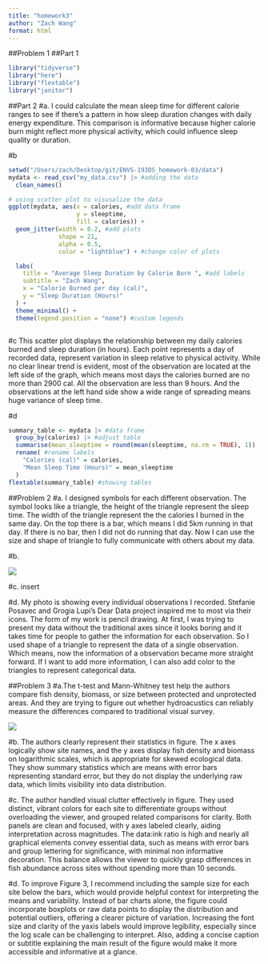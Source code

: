 ```yaml
---
title: "homework3"
author: "Zach Wang"
format: html
---
```


##Problem 1
##Part 1
```r
library("tidyverse")
library("here")
library("flextable")
library("janitor")
```

##Part 2
#a.
I could calculate the mean sleep time for different calorie ranges to see if there's a pattern in how sleep duration changes with daily energy expenditure. This comparison is informative because higher calorie burn might reflect more physical activity, which could influence sleep quality or duration.

#b
```r
setwd("/Users/zach/Desktop/git/ENVS-193DS_homework-03/data")
mydata <- read_csv("my_data.csv") |> #adding the data
  clean_names()

# using scatter plot to visusalize the data
ggplot(mydata, aes(x = calories, #add data frame
                   y = sleeptime,
                   fill = calories)) +
  geom_jitter(width = 0.2, #add plots
              shape = 21,
              alpha = 0.5,
              color = "lightblue") + #change color of plots

  labs(
    title = "Average Sleep Duration by Calorie Burn ", #add labels
    subtitle = "Zach Wang",
    x = "Calorie Burned per day (cal)",
    y = "Sleep Duration (Hours)"
  ) +
  theme_minimal() +
  theme(legend.position = "none") #custom legends



```

#c
This scatter plot displays the relationship between my daily calories burned and sleep duration (in hours). Each point represents a day of recorded data, represent variation in sleep relative to physical activity. While no clear linear trend is evident, most of the observation are located at the left side of the graph, which means most days the calories burned are no more than 2900 cal. All the observation are less than 9 hours. And the observations at the left hand side show a wide range of spreading means huge variance of sleep time.

#d
```r

summary_table <- mydata |> #data frame
  group_by(calories) |> #adjust table
  summarise(mean_sleeptime = round(mean(sleeptime, na.rm = TRUE), 1)) |> #calculation
  rename( #rename labels
    "Calories (cal)" = calories,
    "Mean Sleep Time (Hours)" = mean_sleeptime
  )
flextable(summary_table) #showing tables
```

##Problem 2
#a.
I designed symbols for each different observation. The symbol looks like a triangle, the height of the triangle represent the sleep time. The width of the triangle represent the the calories I burned in the same day. On the top there is a bar, which means I did 5km running in that day. If there is no bar, then I did not do running that day. Now I can use the size and shape of triangle to fully communicate with others about my data.

#b.

![](/Users/zach/Desktop/git/ENVS-193DS_homework-03/data/photon.jpg)


#c.
insert

#d.
My photo is showing every individual observations I recorded. Stefanie Posavec and Grogia Lupi's Dear Data project inspired me to most via their icons. The form of my work is pencil drawing. At first, I was trying to present my data without the traditional axes since it looks boring and it takes time for people to gather the information for each observation. So I used shape of a triangle to represent the data of a single observation. Which means, now the information of a observation became more straight forward. If I want to add more information, I can also add color to the triangles to represent categorical data.

##Problem 3
#a.The t-test and Mann-Whitney test help the authors compare fish density, biomass, or size
between protected and unprotected areas. And they are trying to figure out whether hydroacustics can reliably measure the differences compared to traditional visual survey.

![](/Users/zach/Desktop/git/ENVS-193DS_homework-03/data/diagram.png)

#b.
The authors clearly represent their statistics in figure. The x axes logically show site names, and the y axes display fish density and biomass on logarithmic scales, which is appropriate for skewed ecological data. They show summary statistics which are means with error bars representing standard error, but they do not display the underlying raw data, which limits visibility into data distribution.

#c.
The author handled visual clutter effectively in figure. They used distinct, vibrant colors for each site to differentiate groups without overloading the viewer, and grouped related comparisons for clarity. Both panels are clean and focused, with y axes labeled clearly, aiding interpretation across magnitudes. The data:ink ratio is high and nearly all graphical elements convey essential data, such as means with error bars and group lettering for significance, with minimal non informative decoration. This balance allows the viewer to quickly grasp differences in fish abundance across sites without spending more than 10 seconds.

#d.
To improve Figure 3, I recommend including the sample size for each site below the bars, which would provide helpful context for interpreting the means and variability. Instead of bar charts alone, the figure could incorporate boxplots or raw data points to display the distribution and potential outliers, offering a clearer picture of variation. Increasing the font size and clarity of the yaxis labels would improve legibility, especially since the log scale can be challenging to interpret. Also, adding a concise caption or subtitle explaining the main result of the figure would make it more accessible and informative at a glance.






































